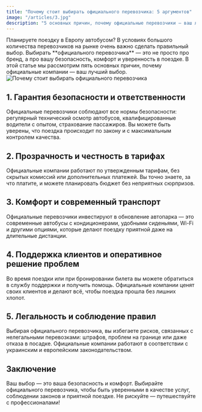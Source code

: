 ```yaml
---
title: "Почему стоит выбирать официального перевозчика: 5 аргументов"
image: "/articles/3.jpg"
description: "5 основных причин, почему официальные перевозчики — ваш лучший выбор для поездки в Европу."
---
```



<div className="content-with-image">
    <div className="text-content">
        Планируете поездку в Европу автобусом? В условиях большого количества перевозчиков на рынке очень важно сделать правильный выбор. Выбирать **официального перевозчика** — это не просто про бренд, а про вашу безопасность, комфорт и уверенность в поездке. В этой статье мы рассмотрим пять основных причин, почему официальные компании — ваш лучший выбор.
    </div>
    <div className="image-content">
        <img src="/articles/3.jpg" alt="Почему стоит выбирать официального перевозчика" />
    </div>
</div>

## 1. Гарантия безопасности и ответственности

Официальные перевозчики соблюдают все нормы безопасности: регулярный технический осмотр автобусов, квалифицированные водители с опытом, страхование пассажиров. Вы можете быть уверены, что поездка происходит по закону и с максимальным контролем качества.

## 2. Прозрачность и честность в тарифах

Официальные компании работают по утвержденным тарифам, без скрытых комиссий или дополнительных платежей. Вы точно знаете, за что платите, и можете планировать бюджет без неприятных сюрпризов.

## 3. Комфорт и современный транспорт

Официальные перевозчики инвестируют в обновление автопарка — это современные автобусы с кондиционерами, удобными сиденьями, Wi-Fi и другими опциями, которые делают поездку приятной даже на длительные дистанции.

## 4. Поддержка клиентов и оперативное решение проблем

Во время поездки или при бронировании билета вы можете обратиться в службу поддержки и получить помощь. Официальные компании ценят своих клиентов и делают всё, чтобы поездка прошла без лишних хлопот.

## 5. Легальность и соблюдение правил

Выбирая официального перевозчика, вы избегаете рисков, связанных с нелегальными перевозками: штрафов, проблем на границе или даже отказа в посадке. Официальные компании работают в соответствии с украинским и европейским законодательством.

## Заключение

Ваш выбор — это ваша безопасность и комфорт. Выбирайте официального перевозчика, чтобы быть уверенными в качестве услуг, соблюдении законов и приятной поездке. Не рискуйте — путешествуйте с профессионалами!
